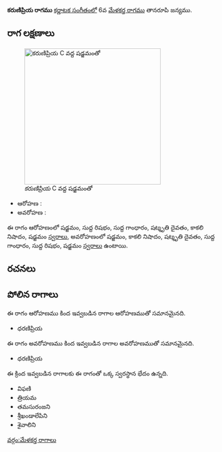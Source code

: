 {{Infobox ragam
	| name          	= కరుణిప్రియ
	| synonym	    	= 
	| mela          	= 
	| chakra        	= 
	| janaka        	= 
	| type          	= ఔదవ
	| arohanam      	= {{svaraC|S|R1|G1|D3|N3|S'}} 
	| avarohanam    	= {{svaraC|S'|N3|D3|G1|R1|S}}
	| jeeva         	=
	| chhaya        	=
	| nyasa         	=
	| vishesha      	= 
	| equivalent  		= 
}}
{{కర్ణాటక సంగీత రాగాలు}}
'''కరుణిప్రియ రాగము''' [[కర్ణాటక సంగీతం]]లో 6వ [[మేళకర్త రాగము]] తానరూపి జన్యము. 


==రాగ లక్షణాలు==
[[Image:karunipriya_kb2wiki.png|thumb|right|316px|''కరుణిప్రియ'' C వద్ద షడ్జమంతో]]

* ఆరోహణ : {{svaraC|S|R1|G1|D3|N3|S'}} 
* అవరోహణ : {{svaraC|S'|N3|D3|G1|R1|S}}

ఈ రాగం ఆరోహణంలో షడ్జమం, సుద్ద  రిషభం, సుద్ద  గాంధారం, షట్శృతి దైవతం, కాకలి  నిషాదం, షడ్జమం [[స్వరాలు]], అవరోహణంలో షడ్జమం, కాకలి  నిషాదం, షట్శృతి దైవతం, సుద్ద  గాంధారం, సుద్ద  రిషభం, షడ్జమం [[స్వరాలు]] ఉంటాయి.

==రచనలు==



==పోలిన రాగాలు==
ఈ రాగం ఆరోహణము కింద ఇవ్వబడిన రాగాల ఆరోహణముతో సమానమైనది.
* ధరణిప్రియ

ఈ రాగం అవరోహణము కింద ఇవ్వబడిన రాగాల అవరోహణముతో సమానమైనది.
* ధరణిప్రియ

ఈ క్రింద ఇవ్వబడిన రాగాలకు ఈ రాగంతో ఒక్క స్వరస్థాన భేదం ఉన్నది.
* విఫణి
* త్రియమ
* తమసురంజని
* శ్రీఖండాలేపిని
* శైవాలిని



[[వర్గం:మేళకర్త రాగాలు]]